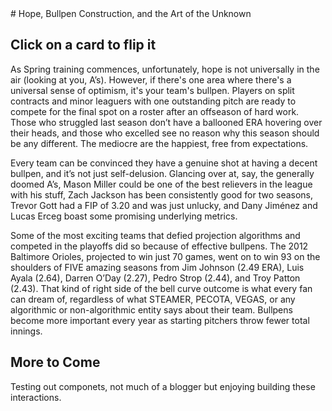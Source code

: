 

<div className="article">

<RecentArticles />
# Hope, Bullpen Construction, and the Art of the Unknown

## Click on a card to flip it

 <div className='Article-Card-Divs'>
    <FlipCard frontText={firstCardData.frontText} backText={firstCardData.backText} playerId={571901}/>
    <FlipCard frontText={secondCardData.frontText} backText={secondCardData.backText} playerId={445926} />

  </div>



As Spring training commences, unfortunately, hope is not universally in the air (looking at you, A’s). However, if there's one area where there's a universal sense of optimism, it's your team's bullpen. Players on split contracts and minor leaguers with one outstanding pitch are ready to compete for the final spot on a roster after an offseason of hard work. Those who struggled last season don’t have a ballooned ERA hovering over their heads, and those who excelled see no reason why this season should be any different. The mediocre are the happiest, free from expectations.

Every team can be convinced they have a genuine shot at having a decent bullpen, and it’s not just self-delusion. Glancing over at, say, the generally doomed A’s, Mason Miller could be one of the best relievers in the league with his stuff, Zach Jackson has been consistently good for two seasons, Trevor Gott had a FIP of 3.20 and was just unlucky, and Dany Jiménez and Lucas Erceg boast some promising underlying metrics.

Some of the most exciting teams that defied projection algorithms and competed in the playoffs did so because of effective bullpens. The 2012 Baltimore Orioles, projected to win just 70 games, went on to win 93 on the shoulders of FIVE amazing seasons from Jim Johnson (2.49 ERA), Luis Ayala (2.64), Darren O’Day (2.27), Pedro Strop (2.44), and Troy Patton (2.43). That kind of right side of the bell curve outcome is what every fan can dream of, regardless of what STEAMER, PECOTA, VEGAS, or any algorithmic or non-algorithmic entity says about their team. Bullpens become more important every year as starting pitchers throw fewer total innings.

## More to Come
Testing out componets, not much of a blogger but enjoying building these interactions.
<div className='Article-Card-Divs'>
    <FlipCard frontText={thirdCardData.frontText} backText={thirdCardData.backText} playerId={518617} />
</div>
</div>
